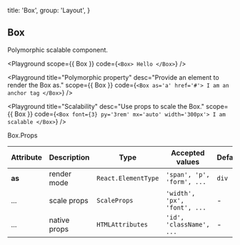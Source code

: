 
  title: 'Box',
  group: 'Layout',
}

## Box

Polymorphic scalable component.

<Playground
  scope={{ Box }}
  code={`
<Box>
    Hello
</Box>
`}
/>

<Playground
  title="Polymorphic property"
  desc="Provide an element to render the Box as."
  scope={{ Box }}
  code={`
<Box as='a' href='#'>
    I am an anchor tag
</Box>
`}
/>

<Playground
  title="Scalability"
  desc="Use props to scale the Box."
  scope={{ Box }}
  code={`
<Box font={3} py='3rem' mx='auto' width='300px'>
    I am scalable
</Box>
`}
/>

<Attributes edit="/pages/components/page.mdx">
<Attributes.Title>Box.Props</Attributes.Title>

| Attribute | Description  | Type                | Accepted values              | Default |
| --------- | ------------ | ------------------- | ---------------------------- | ------- |
| **as**    | render mode  | `React.ElementType` | `'span', 'p', 'form', ...`   | `div`   |
| ...       | scale props  | `ScaleProps`        | `'width', 'px', 'font', ...` | -       |
| ...       | native props | `HTMLAttributes`    | `'id', 'className', ...`     | -       |

</Attributes>
